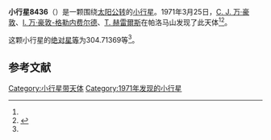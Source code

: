 {{Infobox planet
| bgcolour = #FFFFC0
| name = 8436 Leucopsis
| symbol = 
| image = 
| caption = 
| discovery = yes
| discovery_ref = 
| discoverer = [[科内利斯·约翰内斯·万·豪敦|C. J. 万·豪敦]]、[[英格丽·万·豪敦-格勒内费尔德|I. 万·豪敦-格勒内费尔德]]、[[湯姆·赫雷爾斯|T. 赫雷爾斯]]
| discovery_site = [[帕洛马山|帕洛马山]] 
| discovered = 1971年3月25日
| designations = yes
| mp_name = 
| named_after = 
| alt_names = 2259 T-1/ 1985 VH4 / 1990 RV13 / 1990 SJ8
| mp_category = [[主带小行星|主带小行星]]
| orbit_ref = <ref name="a">[http://ssd.jpl.nasa.gov/sbdb.cgi?sstr=8436 8436 Leucopsis] {{Wayback|url=http://ssd.jpl.nasa.gov/sbdb.cgi?sstr=8436 |date=20140817135822 }}，小行星數據庫瀏覽器（JPL Small-Body Database Browser）－[[美国国家航空航天局|美国国家航空航天局]]喷气推进实验室</ref>
| epoch = 2456400.5 (2013年4月18日更新)
| aphelion = {{convert|3.4801988|AU|km|3|abbr=on|lk=out}}
| perihelion = {{convert|2.7150376|AU|km|3|abbr=on}}
| semimajor = {{convert|3.0976182|AU|km|3|abbr=on}}
| eccentricity = 0.123508
| period = 1991.316312 [[日|日]]<br />5.45[[儒略年|儒略年]]
| avg_speed = 
| inclination = 4.19813
| asc_node = 129.79154
| mean_anomaly = 
| arg_peri = 304.71369
| satellites = 
| physical_characteristics = yes
| dimensions = 
| mass = 
| density = 
| surface_grav = 
| escape_velocity = 
| sidereal_day = 
| axial_tilt = 
| pole_ecliptic_lat = 
| pole_ecliptic_lon = 
| albedo = 
| temperatures= 
| temp_name1 = 
| mean_temp_1 = 
| max_temp_1 = 
| temp_name2 = 
| max_temp_2 = 
| spectral_type = 
| abs_magnitude = 304.71369
}}

'''小行星8436'''（{{lang-en|8436 Leucopsis}}）是一颗围绕[[太阳|太阳]][[公转|公转]]的[[小行星|小行星]]。1971年3月25日，[[科内利斯·约翰内斯·万·豪敦|C. J. 万·豪敦]]、[[英格丽·万·豪敦-格勒内费尔德|I. 万·豪敦-格勒内费尔德]]、[[湯姆·赫雷爾斯|T. 赫雷爾斯]]在帕洛马山发现了此天体<ref name="a" /><ref>{{cite news|title=小行星列表|url=http://cfa-www.harvard.edu/iau/lists/NumberedMPs.txt|accessdate=2013-07-08|newspaper=哈佛大学|archive-date=2008-05-17|archive-url=https://web.archive.org/web/20080517010638/http://cfa-www.harvard.edu/iau/lists/NumberedMPs.txt|dead-url=no}}</ref>。

这颗小行星的[[绝对星等|绝对星等]]为304.71369等<ref name="a" />。

==参考文献==
{{reflist}}
{{Minor Planet Number|[[小行星8435|小行星8435]]|[[小行星8437|小行星8437]]}}

{{小天体}}

[[Category:小行星带天体|Category:小行星带天体]]
[[Category:1971年发现的小行星|Category:1971年发现的小行星]]

{{asteroid-stub}}